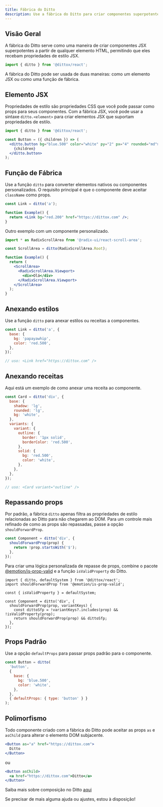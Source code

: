 ```yaml
---
title: Fábrica do Ditto
description: Use a fábrica do Ditto para criar componentes superpotentes
---
```


## Visão Geral

A fábrica do Ditto serve como uma maneira de criar componentes JSX superpotentes a partir de qualquer elemento HTML, permitindo que eles recebam propriedades de estilo JSX.

```js
import { ditto } from '@dittox/react';
```

A fábrica do Ditto pode ser usada de duas maneiras: como um elemento JSX ou como uma função de fábrica.

## Elemento JSX

Propriedades de estilo são propriedades CSS que você pode passar como props para seus componentes. Com a fábrica JSX, você pode usar a sintaxe `ditto.<element>` para criar elementos JSX que suportam propriedades de estilo.

```jsx
import { ditto } from '@dittox/react';

const Button = ({ children }) => (
  <ditto.button bg="blue.500" color="white" py="2" px="4" rounded="md">
    {children}
  </ditto.button>
);
```

## Função de Fábrica

Use a função `ditto` para converter elementos nativos ou componentes personalizados. O requisito principal é que o componente deve aceitar `className` como props.

```jsx
const Link = ditto('a');

function Example() {
  return <Link bg="red.200" href="https://dittox.com" />;
}
```

Outro exemplo com um componente personalizado.

```jsx
import * as RadixScrollArea from '@radix-ui/react-scroll-area';

const ScrollArea = ditto(RadixScrollArea.Root);

function Example() {
  return (
    <ScrollArea>
      <RadixScrollArea.Viewport>
        <div>Olá</div>
      </RadixScrollArea.Viewport>
    </ScrollArea>
  );
}
```

## Anexando estilos

Use a função `ditto` para anexar estilos ou receitas a componentes.

```jsx
const Link = ditto('a', {
  base: {
    bg: 'papayawhip',
    color: 'red.500',
  },
});

// uso: <Link href="https://dittox.com" />
```

## Anexando receitas

Aqui está um exemplo de como anexar uma receita ao componente.

```jsx
const Card = ditto('div', {
  base: {
    shadow: 'lg',
    rounded: 'lg',
    bg: 'white',
  },
  variants: {
    variant: {
      outline: {
        border: '1px solid',
        borderColor: 'red.500',
      },
      solid: {
        bg: 'red.500',
        color: 'white',
      },
    },
  },
});

// uso: <Card variant="outline" />
```

## Repassando props

Por padrão, a fábrica `ditto` apenas filtra as propriedades de estilo relacionadas ao Ditto para não chegarem ao DOM. Para um controle mais refinado de como as props são repassadas, passe a opção `shouldForwardProp`.

```jsx
const Component = ditto('div', {
  shouldForwardProp(prop) {
    return !prop.startsWith('$');
  },
});
```

Para criar uma lógica personalizada de repasse de props, combine o pacote [@emotion/is-prop-valid](https://github.com/emotion-js/emotion/tree/master/packages/is-prop-valid) e a função `isValidProperty` do Ditto.

```tsx
import { ditto, defaultSystem } from '@dittox/react';
import shouldForwardProp from '@emotion/is-prop-valid';

const { isValidProperty } = defaultSystem;

const Component = ditto('div', {
  shouldForwardProp(prop, variantKeys) {
    const dittoSfp = !variantKeys?.includes(prop) && !isValidProperty(prop);
    return shouldForwardProp(prop) && dittoSfp;
  },
});
```

## Props Padrão

Use a opção `defaultProps` para passar props padrão para o componente.

```jsx
const Button = ditto(
  'button',
  {
    base: {
      bg: 'blue.500',
      color: 'white',
    },
  },
  { defaultProps: { type: 'button' } }
);
```

## Polimorfismo

Todo componente criado com a fábrica do Ditto pode aceitar as props `as` e `asChild` para alterar o elemento DOM subjacente.

```jsx
<Button as="a" href="https://dittox.com">
  Ditto
</Button>
```

ou

```jsx
<Button asChild>
  <a href="https://dittox.com">Ditto</a>
</Button>
```

Saiba mais sobre composição no Ditto [aqui](/docs/components/overview/composition)

Se precisar de mais alguma ajuda ou ajustes, estou à disposição!
